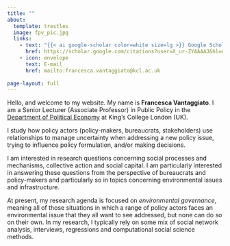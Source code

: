 ```yaml
---
title: ""
about:
  template: trestles
  image: fpv_pic.jpg
  links:
    - text: "{{< ai google-scholar color=white size=lg >}} Google Scholar"
      href: https://scholar.google.com/citations?user=X_ur-ZYAAAAJ&hl=en
    - icon: envelope
      text: E-mail
      href: mailto:francesca.vantaggiato@kcl.ac.uk
      
page-layout: full
---
```


Hello, and welcome to my website. My name is **Francesca Vantaggiato**. I am a Senior Lecturer (Associate Professor) in Public Policy in the [Department of Political Economy](https://www.kcl.ac.uk/people/francesca-pia-vantaggiato) at King's College London (UK).

I study how policy actors (policy-makers, bureaucrats, stakeholders) use relationships to manage uncertainty when addressing a new policy issue, trying to influence policy formulation, and/or making decisions.

I am interested in research questions concerning social processes and mechanisms, collective action and social capital. I am particularly interested in answering these questions from the perspective of bureaucrats and policy-makers and particularly so in topics concerning environmental issues and infrastructure.

At present, my research agenda is focused on *environmental governance*, meaning all of those situations in which a range of policy actors faces an environmental issue that they all want to see addressed, but none can do so on their own. In my research, I typically rely on some mix of social network analysis, interviews, regressions and computational social science methods.
